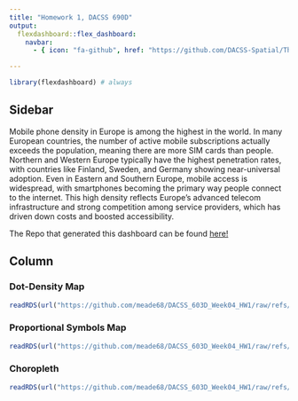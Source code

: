 ```yaml
---
title: "Homework 1, DACSS 690D"
output:
  flexdashboard::flex_dashboard:
    navbar:
      - { icon: "fa-github", href: "https://github.com/DACSS-Spatial/The-Thematics", align: right }

---
```


```r
library(flexdashboard) # always
```

## Sidebar {.sidebar}


Mobile phone density in Europe is among the highest in the world. In many European countries, the number of active mobile subscriptions actually exceeds the population, meaning there are more SIM cards than people. Northern and Western Europe typically have the highest penetration rates, with countries like Finland, Sweden, and Germany showing near-universal adoption. Even in Eastern and Southern Europe, mobile access is widespread, with smartphones becoming the primary way people connect to the internet. This high density reflects Europe’s advanced telecom infrastructure and strong competition among service providers, which has driven down costs and boosted accessibility.

The Repo that generated this dashboard can be found [here!](https://github.com/meade68/DACSS_603D_Week04_HW1)






## Column {.tabset .tabset-fade}




### Dot-Density Map

```r
readRDS(url("https://github.com/meade68/DACSS_603D_Week04_HW1/raw/refs/heads/main/plot1_a.rds"))
```


### Proportional Symbols Map

```r
readRDS(url("https://github.com/meade68/DACSS_603D_Week04_HW1/raw/refs/heads/main/plot2_b.rds"))
```


### Choropleth

```r
readRDS(url("https://github.com/meade68/DACSS_603D_Week04_HW1/raw/refs/heads/main/plot3_b.rds"))
```

